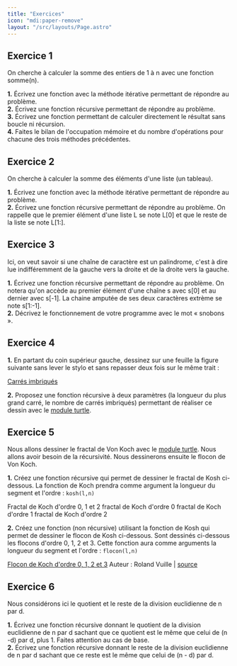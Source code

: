 ```yaml
---
title: "Exercices"
icon: "mdi:paper-remove"
layout: "/src/layouts/Page.astro"
---
```

## Exercice 1

On cherche à calculer la somme des entiers de 1 à n avec une fonction
somme(n).

**1.** Écrivez une fonction avec la méthode itérative permettant de répondre
au problème.  
**2.** Écrivez une fonction récursive permettant de répondre au problème.  
**3.** Écrivez une fonction permettant de calculer directement le résultat
sans boucle ni récursion.  
**4.** Faites le bilan de l'occupation mémoire et du nombre d'opérations pour
chacune des trois méthodes précédentes.  

## Exercice 2

On cherche à calculer la somme des éléments d'une liste (un tableau).

**1.** Écrivez une fonction avec la méthode itérative permettant de répondre
au problème.  
**2.** Écrivez une fonction récursive permettant de répondre au problème. On
rappelle que le premier élément d'une liste L se note L[0] et que le reste de
la liste se note L[1:].  

## Exercice 3

Ici, on veut savoir si une chaîne de caractère est un palindrome, c'est à dire
lue indifféremment de la gauche vers la droite et de la droite vers la gauche.

**1.** Écrivez une fonction récursive permettant de répondre au problème. On
notera qu'on accède au premier élément d'une chaîne s avec s[0] et au dernier
avec s[-1]. La chaine amputée de ses deux caractères extrème se note s[1:-1].  
**2.** Décrivez le fonctionnement de votre programme avec le mot « snobons ».  

## Exercice 4

**1.** En partant du coin supérieur gauche, dessinez sur une feuille la figure
suivante sans lever le stylo et sans repasser deux fois sur le même trait :

[Carrés imbriqués](/cours/carres.png)

**2.** Proposez une fonction récursive à deux paramètres (la longueur du plus
grand carré, le nombre de carrés imbriqués) permettant de réaliser ce dessin
avec le [module turtle](/cours/turtle/).

## Exercice 5

Nous allons dessiner le fractal de Von Koch avec le [module
turtle](/cours/turtle/). Nous allons avoir besoin de la récursivité. Nous
dessinerons ensuite le flocon de Von Koch.

**1.** Créez une fonction récursive qui permet de dessiner le fractal de Kosh
ci-dessous. La fonction de Koch prendra comme argument la longueur du segment
et l'ordre : `kosh(l,n)`

Fractal de Koch d'ordre 0, 1 et 2 fractal de Koch d'ordre 0 fractal de Koch
d'ordre 1 fractal de Koch d'ordre 2

**2.** Créez une fonction (non récursive) utilisant la fonction de Kosh qui
permet de dessiner le flocon de Kosh ci-dessous. Sont dessinés ci-dessous les
flocons d'ordre 0, 1, 2 et 3. Cette fonction aura comme arguments la longueur
du segment et l'ordre : `flocon(l,n)`

[Flocon de Koch d'ordre 0, 1, 2 et 3](/cours/flocon.jpg) Auteur : Roland Vuille | [source](https://www.pinterest.ch/pin/522558363008002789/)

## Exercice 6

Nous considérons ici le quotient et le reste de la division euclidienne de n
par d.

**1.** Écrivez une fonction récursive donnant le quotient de la division
euclidienne de n par d sachant que ce quotient est le même que celui de (n -d)
par d, plus 1. Faites attention au cas de base.  
**2.** Écrivez une fonction récursive donnant le reste de la division
euclidienne de n par d sachant que ce reste est le même que celui de (n - d)
par d.
